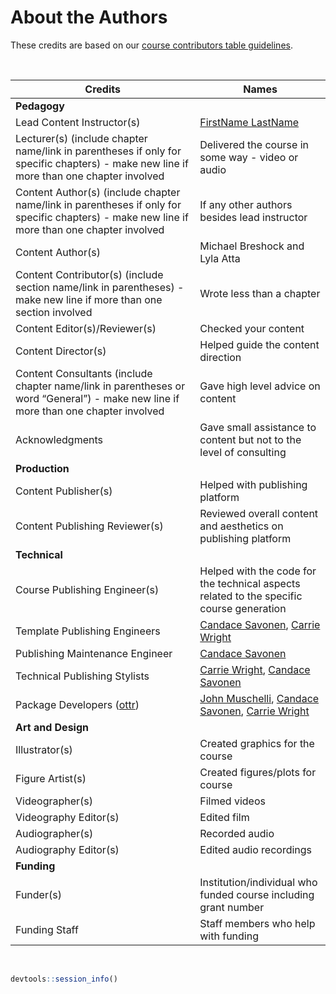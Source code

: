 
# About the Authors {-}

These credits are based on our [course contributors table guidelines](https://github.com/jhudsl/OTTR_Template/wiki/How-to-give-credits).

&nbsp;
&nbsp;

|Credits|Names|
|-------|-----|
|**Pedagogy**||
|Lead Content Instructor(s)|[FirstName LastName]|
|Lecturer(s) (include chapter name/link in parentheses if only for specific chapters) - make new line if more than one chapter involved| Delivered the course in some way - video or audio|
|Content Author(s) (include chapter name/link in parentheses if only for specific chapters) - make new line if more than one chapter involved | If any other authors besides lead instructor| 
|Content Author(s) |Michael Breshock and Lyla Atta|
|Content Contributor(s) (include section name/link in parentheses) - make new line if more than one section involved|  Wrote less than a chapter|
|Content Editor(s)/Reviewer(s) | Checked your content|
|Content Director(s) | Helped guide the content direction|
|Content Consultants (include chapter name/link in parentheses or word "General") - make new line if more than one chapter involved | Gave high level advice on content|
|Acknowledgments| Gave small assistance to content but not to the level of consulting |
|**Production**||
|Content Publisher(s)| Helped with publishing platform|
|Content Publishing Reviewer(s)| Reviewed overall content and aesthetics on publishing platform|
|**Technical**||
|Course Publishing Engineer(s)| Helped with the code for the technical aspects related to the specific course generation|
|Template Publishing Engineers|[Candace Savonen], [Carrie Wright]|
|Publishing Maintenance Engineer|[Candace Savonen]|
|Technical Publishing Stylists|[Carrie Wright], [Candace Savonen]|
|Package Developers ([ottr])|[John Muschelli], [Candace Savonen], [Carrie Wright]|
|**Art and Design**||
|Illustrator(s)| Created graphics for the course|
|Figure Artist(s)| Created figures/plots for course|
|Videographer(s)| Filmed videos|
|Videography Editor(s)| Edited film|
|Audiographer(s)| Recorded audio|
|Audiography Editor(s)| Edited audio recordings|
|**Funding**||
|Funder(s)| Institution/individual who funded course including grant number|
|Funding Staff| Staff members who help with funding|

&nbsp;

```r
devtools::session_info()
```

<!-- Author information -->

[FirstName LastName]: link to personal website
[John Muschelli]: https://johnmuschelli.com/
[Candace Savonen]: https://www.cansavvy.com/
[Carrie Wright]: https://carriewright11.github.io/

<!-- Links -->

[ottr]: https://github.com/jhudsl/ottr

<!-- Fill out this table using these instructions: https://github.com/jhudsl/OTTR_Template/wiki/How-to-give-credits

For JHU courses, You will need to add Ira as a credit:

|Content Publisher|[Ira Gooding]|
...
[Ira Gooding]: https://publichealth.jhu.edu/faculty/4130/ira-gooding
-->
